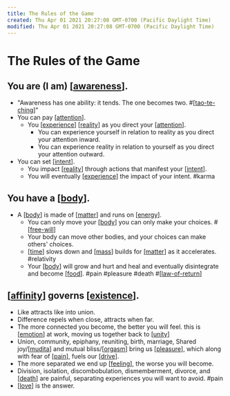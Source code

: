 ```yaml
---
title: The Rules of the Game
created: Thu Apr 01 2021 20:27:08 GMT-0700 (Pacific Daylight Time)
modified: Thu Apr 01 2021 20:27:08 GMT-0700 (Pacific Daylight Time)
---
```

# The Rules of the Game

## You are (I am) [[awareness]].

- "Awareness has one ability: it tends. The one becomes two. #[[tao-te-ching]]"
- You can pay [[attention]].
  - You [[experience]] [[reality]] as you direct your [[attention]].
    - You can experience yourself in relation to reality as you direct your attention inward.
    - You can experience reality in relation to yourself as you direct your attention outward.
- You can set [[intent]].
  - You impact [[reality]] through actions that manifest your [[intent]].
  - You will eventually [[experience]] the impact of your intent. #karma

## You have a [[body]].

- A [[body]] is made of [[matter]] and runs on [[energy]].
  - You can only move your [[body]]
    you can only make your choices. #[[free-will]]
  - Your body can move other bodies, and your choices can make others' choices.
  - [[time]] slows down and [[mass]] builds for [[matter]] as it accelerates. #relativity
  - Your [[body]] will grow and hurt and heal and eventually disintegrate and become [[food]]. #pain #pleasure #death #[[law-of-return]]

## [[affinity]] governs [[existence]].

- Like attracts like into union.
- Difference repels when close, attracts when far.
- The more connected you become, the better you will feel. this is [[emotion]] at work, moving us together back to [[unity]]
- Union, community, epiphany, reuniting, birth, marriage, Shared joy/[[mudita]] and mutual bliss/[[orgasm]] bring us [[pleasure]], which along with fear of [[pain]], fuels our [[drive]].
- The more separated we end up [[feeling]], the worse you will become.
- Division, isolation, discombobulation, dismemberment, divorce, and [[death]] are painful, separating experiences you will want to avoid. #pain
- [[love]] is the answer.

[//begin]: # "Autogenerated link references for markdown compatibility"
[awareness]: awareness "Awareness"
[tao-te-ching]: ../../archives/roam/tao-te-ching "Tao Te Ching"
[attention]: attention "Attention"
[experience]: experience "experience"
[reality]: reality "Reality"
[attention]: attention "Attention"
[intent]: intent "Intent"
[reality]: reality "Reality"
[intent]: intent "Intent"
[experience]: experience "experience"
[body]: body "body"
[body]: body "body"
[matter]: matter "Matter"
[energy]: energy "Energy"
[body]: body "body"
[free-will]: free-will "Free Will"
[time]: time "On Time"
[mass]: mass "Mass"
[matter]: matter "Matter"
[body]: body "body"
[food]: ../../archives/roam/food "Food"
[law-of-return]: law-of-return "Law of Return"
[affinity]: affinity "Affinity"
[existence]: existence "Existence"
[emotion]: emotion "Emotion"
[unity]: unity "unity"
[mudita]: mudita "mudita"
[orgasm]: orgasm "orgasm"
[pleasure]: pleasure "pleasure"
[pain]: pain "Pain"
[drive]: drive "Drive"
[feeling]: feeling "feeling"
[death]: death "death"
[love]: love "Love"
[//end]: # "Autogenerated link references"
